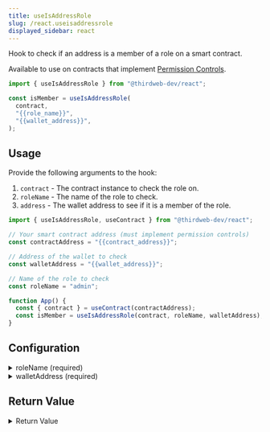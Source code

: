 ```yaml
---
title: useIsAddressRole
slug: /react.useisaddressrole
displayed_sidebar: react
---
```


Hook to check if an address is a member of a role on a smart contract.

Available to use on contracts that implement [Permission Controls](/solidity/extensions/permissions).

```jsx
import { useIsAddressRole } from "@thirdweb-dev/react";

const isMember = useIsAddressRole(
  contract,
  "{{role_name}}",
  "{{wallet_address}}",
);
```

## Usage

Provide the following arguments to the hook:

1. `contract` - The contract instance to check the role on.
2. `roleName` - The name of the role to check.
3. `address` - The wallet address to see if it is a member of the role.

```jsx
import { useIsAddressRole, useContract } from "@thirdweb-dev/react";

// Your smart contract address (must implement permission controls)
const contractAddress = "{{contract_address}}";

// Address of the wallet to check
const walletAddress = "{{wallet_address}}";

// Name of the role to check
const roleName = "admin";

function App() {
  const { contract } = useContract(contractAddress);
  const isMember = useIsAddressRole(contract, roleName, walletAddress);
}
```

## Configuration

<details>
  <summary>roleName (required)</summary>
  <div>

### roleName (required)

The name of the role to check.
Can be any custom role, or a built-in role, such as `admin`, `transfer`, `minter`, `pauser`, `lister`, `asset`, `unwrap`, or `factory`.

```jsx
import { useIsAddressRole, useContract } from "@thirdweb-dev/react";

// Your smart contract address (must implement permission controls)
const contractAddress = "{{contract_address}}";

// Address of the wallet to check
const walletAddress = "{{wallet_address}}";

// Name of the role to check
// highlight-next-line
const roleName = "admin";

function App() {
  const { contract } = useContract(contractAddress);
  // Address of the wallet to check
  const isMember = useIsAddressRole(
    contract,
    // highlight-next-line
    roleName,
    walletAddress,
  );
}
```

</div>
</details>

<details>
  <summary>walletAddress (required)</summary>
  <div>

### walletAddress (required)

The wallet address to check if it is a member of the role.

Use the [`useAddress`](/react/react.useaddress) hook to get the current wallet address.

```jsx
import { useIsAddressRole, useContract, useAddress } from "@thirdweb-dev/react";

// Your smart contract address (must implement permission controls)
const contractAddress = "{{contract_address}}";

// Name of the role to check
const roleName = "admin";

function App() {
  const { contract } = useContract(contractAddress);
  // Address of the wallet to check
  // highlight-next-line
  const address = useAddress();
  const isMember = useIsAddressRole(
    contract,
    roleName,
    // highlight-next-line
    address,
  );
}
```

</div>
</details>

## Return Value

<details>
  <summary>Return Value</summary>
  <div>

The hook's returns a boolean, indicating if the given address is a member of the role. `true` if it is, and `false` if it isn't.

```ts
boolean;
```

</div>
</details>
